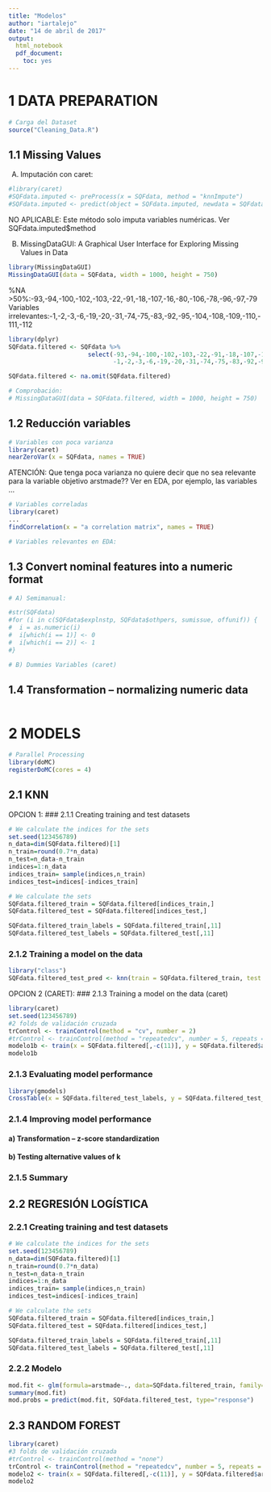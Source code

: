 ```yaml
---
title: "Modelos"
author: "iartalejo"
date: "14 de abril de 2017"
output:
  html_notebook
  pdf_document: 
    toc: yes
---
```

# 1 DATA PREPARATION

```r
# Carga del Dataset
source("Cleaning_Data.R")
```

## 1.1 Missing Values

A) Imputación con caret:
```r
#library(caret)
#SQFdata.imputed <- preProcess(x = SQFdata, method = "knnImpute")
#SQFdata.imputed <- predict(object = SQFdata.imputed, newdata = SQFdata)
```
NO APLICABLE: Este método solo imputa variables numéricas. Ver SQFdata.imputed$method

B) MissingDataGUI: A Graphical User Interface for Exploring Missing Values in Data
```r
library(MissingDataGUI)
MissingDataGUI(data = SQFdata, width = 1000, height = 750)
```
%NA >50%:-93,-94,-100,-102,-103,-22,-91,-18,-107,-16,-80,-106,-78,-96,-97,-79
Variables irrelevantes:-1,-2,-3,-6,-19,-20,-31,-74,-75,-83,-92,-95,-104,-108,-109,-110,-111,-112

```r
library(dplyr)
SQFdata.filtered <- SQFdata %>%
                      select(-93,-94,-100,-102,-103,-22,-91,-18,-107,-16,-80,-106,-78,-96,-97,-79,
                             -1,-2,-3,-6,-19,-20,-31,-74,-75,-83,-92,-95,-104,-108,-109,-110,-111,-112)

SQFdata.filtered <- na.omit(SQFdata.filtered)
```

```r
# Comprobación:
# MissingDataGUI(data = SQFdata.filtered, width = 1000, height = 750)
```

## 1.2 Reducción variables
```r
# Variables con poca varianza
library(caret)
nearZeroVar(x = SQFdata, names = TRUE)
```
ATENCIÓN: Que tenga poca varianza no quiere decir que no sea relevante para la variable objetivo arstmade?? Ver en EDA, por ejemplo, las variables ...

```r
# Variables correladas
library(caret)
...
findCorrelation(x = "a correlation matrix", names = TRUE)
```
```r
# Variables relevantes en EDA:

```

## 1.3 Convert nominal features into a numeric format
```r
# A) Semimanual:

#str(SQFdata)
#for (i in c(SQFdata$explnstp, SQFdata$othpers, sumissue, offunif)) {
#  i = as.numeric(i)
#  i[which(i == 1)] <- 0
#  i[which(i == 2)] <- 1
#}
```

```r
# B) Dummies Variables (caret)

```

## 1.4 Transformation – normalizing numeric data
```r

```

# 2 MODELS

```r
# Parallel Processing
library(doMC)
registerDoMC(cores = 4)
```

## 2.1 KNN
OPCION 1:
### 2.1.1 Creating training and test datasets
```r
# We calculate the indices for the sets
set.seed(123456789)
n_data=dim(SQFdata.filtered)[1]
n_train=round(0.7*n_data)
n_test=n_data-n_train
indices=1:n_data
indices_train= sample(indices,n_train)
indices_test=indices[-indices_train]

# We calculate the sets
SQFdata.filtered_train = SQFdata.filtered[indices_train,]
SQFdata.filtered_test = SQFdata.filtered[indices_test,]

SQFdata.filtered_train_labels = SQFdata.filtered_train[,11]
SQFdata.filtered_test_labels = SQFdata.filtered_test[,11]

```

### 2.1.2 Training a model on the data
```r
library("class")
SQFdata.filtered_test_pred <- knn(train = SQFdata.filtered_train, test = SQFdata.filtered_test, cl = SQFdata.filtered_train_labels, k = 2)

```

OPCION 2 (CARET):
### 2.1.3 Training a model on the data (caret)
```r
library(caret)
set.seed(123456789)
#2 folds de validación cruzada 
trControl <- trainControl(method = "cv", number = 2)
#trControl <- trainControl(method = "repeatedcv", number = 5, repeats = 5)
modelo1b <- train(x = SQFdata.filtered[,-c(11)], y = SQFdata.filtered$arstmade, method = "kknn", trControl = trControl)
modelo1b
```

### 2.1.3 Evaluating model performance
```r
library(gmodels)
CrossTable(x = SQFdata.filtered_test_labels, y = SQFdata.filtered_test_pred, prop.chisq=FALSE)
```

### 2.1.4 Improving model performance
#### a) Transformation – z-score standardization

#### b) Testing alternative values of k

### 2.1.5 Summary


## 2.2 REGRESIÓN LOGÍSTICA

### 2.2.1 Creating training and test datasets
```r
# We calculate the indices for the sets
set.seed(123456789)
n_data=dim(SQFdata.filtered)[1]
n_train=round(0.7*n_data)
n_test=n_data-n_train
indices=1:n_data
indices_train= sample(indices,n_train)
indices_test=indices[-indices_train]

# We calculate the sets
SQFdata.filtered_train = SQFdata.filtered[indices_train,]
SQFdata.filtered_test = SQFdata.filtered[indices_test,]

SQFdata.filtered_train_labels = SQFdata.filtered_train[,11]
SQFdata.filtered_test_labels = SQFdata.filtered_test[,11]
```
### 2.2.2 Modelo
```r
mod.fit <- glm(formula=arstmade~., data=SQFdata.filtered_train, family=binomial(link=logit))
summary(mod.fit)
mod.probs = predict(mod.fit, SQFdata.filtered_test, type="response")
```


## 2.3 RANDOM FOREST

```r
library(caret)
#3 folds de validación cruzada 
#trControl <- trainControl(method = "none")
trControl <- trainControl(method = "repeatedcv", number = 5, repeats = 1)
modelo2 <- train(x = SQFdata.filtered[,-c(11)], y = SQFdata.filtered$arstmade, method = "parRF", trControl = trControl)
modelo2
```

